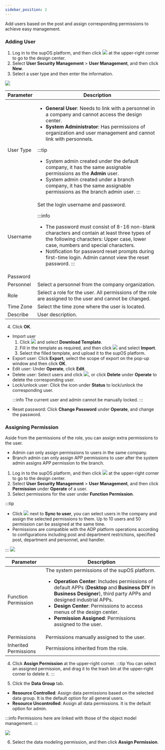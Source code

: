 ```yaml
---
sidebar_position: 2
---
```


Add users based on the post and assign corresponding permissions to
achieve easy management.

### Adding User

1. Log in to the supOS platform, and then click <img src="https://wordpressfreezonex.oss-accelerate.aliyuncs.com/platform/7.png"/> at the upper-right corner to go to the design center.
2. Select <strong>User Security Management</strong> > <strong>User Management</strong>, and then click <strong>New</strong>.
3. Select a user type and then enter the information.

<img src="https://wordpressfreezonex.oss-accelerate.aliyuncs.com/platform/22.png"/>

<table>
<colgroup>
<col style={{ width: "22.522522522522525%" }} />
<col style={{ width: "77.47747747747749%" }} />
</colgroup>
<thead>
<tr>
<th>
Parameter
</th>
<th>
Description
</th>
</tr>
</thead>
<tbody>
<tr>
<td>
User Type
</td>
<td>
<ul>
<li>
<strong>General User</strong>: Needs to link with a personnel in a company and cannot access the design center.
</li>
<li>
<b>System Administrator</b>: Has permissions of organization and user
management and cannot link with personnels.
</li>
</ul>

:::tip
- System admin created under the default company, it has the same assignable permissions as the <strong>Admin</strong> user.
- System admin created under a branch company, it has the same assignable permissions as the branch admin user.
:::

</td>
</tr>
<tr>
<td>
Username
</td>
<td rowSpan={2}>
Set the login username and password.

:::info
- The password must consist of 8-16 non-blank characters and contain at least three types of the following characters: Upper case, lower case, numbers and special characters.
- Notification for password reset prompts during first-time login. Admin cannot view the reset password.
:::

</td>
</tr>
<tr>
<td>
Password
</td>
</tr>
<tr>
<td>
Personnel
</td>
<td>
Select a personnel from the company organization.
</td>
</tr>
<tr>
<td>
Role
</td>
<td>
Select a role for the user. All permissions of the role are assigned to the user and cannot be changed.
</td>
</tr>
<tr>
<td>
Time Zone
</td>
<td>
Select the time zone where the user is located.
</td>
</tr>
<tr>
<td>
Describe
</td>
<td>
User description.
</td>
</tr>
</tbody>
</table>

4. Click <strong>OK</strong>.

<ul>
<li>
Import user
<ol>
<li>
Click <img src="https://wordpressfreezonex.oss-accelerate.aliyuncs.com/platform/23.png"/> and select <strong>Download Template</strong>.
</li>
<li>
Fill in the template as required, and then click <img src="https://wordpressfreezonex.oss-accelerate.aliyuncs.com/platform/23.png"/> and select <strong>Import</strong>.
</li>
<li>
Select the filled template, and upload it to the supOS
platform.
</li>
</ol>
</li>
<li>
Export user: Click <strong>Export</strong>,
select the scope of export on the pop-up window and then click <strong>OK</strong>.
</li>
<li>
Edit user: Under <strong>Operate</strong>, click <strong>Edit</strong>.
</li>
<li>
Delete user: Select users and click <img src="https://wordpressfreezonex.oss-accelerate.aliyuncs.com/platform/24.png" />, or click <strong>Delete</strong> under <strong>Operate</strong> to delete the corresponding user.
</li>
<li>
Lock/unlock user: Click the icon under <strong>Status</strong> to lock/unlock the corresponding user.

:::info
The current user and admin cannot be manually locked.
:::

</li>
<li>
Reset password: Click <strong>Change Password</strong> under <strong>Operate</strong>, and change the password.
</li>
</ul>


### Assigning Permission

Aside from the permissions of the role, you can assign extra
permissions to the user.

<ul>
<li>Admin can only assign permissions to users in the same company.</li>
<li>Branch admin can only assign APP permissions to user after the system admin assigns APP permission to the branch.</li>
</ul>

1. Log in to the supOS platform, and then click <img src="https://wordpressfreezonex.oss-accelerate.aliyuncs.com/platform/7.png"/> at the upper-right corner to go to the design center.
2. Select <strong>User Security Management</strong> > <strong>User Management</strong>, and then click <strong>Permission</strong> under <strong>Operate</strong> of a user.
3. Select permissions for the user under <strong>Function Permission</strong>.

:::tip

<ul>
<li>
Click <img src="https://wordpressfreezonex.oss-accelerate.aliyuncs.com/platform/26.png"/> next to <strong>Sync to user</strong>, you can select users in the company and assign the selected permissions to them. Up to 10 users and 50 permission can be assigned at the same time.
</li>
<li>Permissions are compatible with the ADP platform operations according to configurations including post and department restrictions, specified post, department and personnel, and handler.
</li>
</ul>
:::

<img src="https://wordpressfreezonex.oss-accelerate.aliyuncs.com/platform/25.png"/>

<table>
<colgroup>
<col style={{ width: "26.525198938992045%" }} />
<col style={{ width: "73.47480106100795%" }} />
</colgroup>
<thead>
<tr>
<th>
Parameter
</th>
<th>
Description
</th>
</tr>
</thead>
<tbody>
<tr>
<td>
Function Permission
</td>
<td>
The system permissions of the supOS platform.
<ul>
<li>
<strong>Operation Center</strong>: Includes permissions of default APPs (<strong>Desktop</strong> and <strong>Business DIY</strong> in <strong>Business Designer</strong>), third party APPs and designed industrial APPs.
</li>
<li><strong>Design Center</strong>: Permissions to access menus of the design center.
</li>
<li>
<b>Permission Assigned</b>: Permissions assigned to the user.
</li>
</ul>
</td>
</tr>
<tr>
<td>
Permissions
</td>
<td>
Permissions manually assigned to the user.
</td>
</tr>
<tr>
<td>
Inherited Permissions
</td>
<td>
Permissions inherited from the role.
</td>
</tr>
</tbody>
</table>

4. Click <strong>Assign Permission</strong> at the upper-right corner.
:::tip
You can select an assigned permission, and drag it to the trash bin at the upper-right corner to delete it.
:::

5. Click the <strong>Data Group</strong> tab.

<ul id="assigning_permission__ul_ky5_tjf_ytb">
<li>
<strong>Resource Controlled</strong>: Assign data permissions based on the selected data group. It is the default option for all general users.
</li>
<li><strong>Resource Uncontrolled</strong>: Assign all data permissions. It is the default option for admin.
</li>
</ul>

:::info
Permissions here are linked with those of the object model management.
:::

<img src="https://wordpressfreezonex.oss-accelerate.aliyuncs.com/platform/27.png"/>

6. Select the data modeling permission, and then click <strong>Assign Permission</strong>.